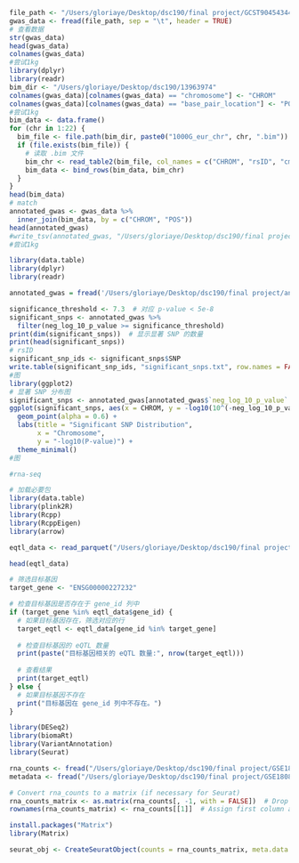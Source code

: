 
```r
file_path <- "/Users/gloriaye/Desktop/dsc190/final project/GCST90454344.tsv"
gwas_data <- fread(file_path, sep = "\t", header = TRUE)
# 查看数据
str(gwas_data)
head(gwas_data)
colnames(gwas_data)
#尝试1kg
library(dplyr) 
library(readr)   
bim_dir <- "/Users/gloriaye/Desktop/dsc190/13963974"
colnames(gwas_data)[colnames(gwas_data) == "chromosome"] <- "CHROM"
colnames(gwas_data)[colnames(gwas_data) == "base_pair_location"] <- "POS"
#尝试1kg
bim_data <- data.frame()
for (chr in 1:22) {
  bim_file <- file.path(bim_dir, paste0("1000G_eur_chr", chr, ".bim"))
  if (file.exists(bim_file)) {
    # 读取 .bim 文件
    bim_chr <- read_table2(bim_file, col_names = c("CHROM", "rsID", "cm", "POS", "REF", "ALT"))
    bim_data <- bind_rows(bim_data, bim_chr)
  }
}
head(bim_data)
# match
annotated_gwas <- gwas_data %>%
  inner_join(bim_data, by = c("CHROM", "POS"))
head(annotated_gwas)
#write_tsv(annotated_gwas, "/Users/gloriaye/Desktop/dsc190/final project")
#尝试1kg
```

```r
library(data.table)
library(dplyr) 
library(readr)
```

```r
annotated_gwas = fread('/Users/gloriaye/Desktop/dsc190/final project/annotated_gwas_data.tsv')
```


```r
significance_threshold <- 7.3  # 对应 p-value < 5e-8
significant_snps <- annotated_gwas %>%
  filter(neg_log_10_p_value >= significance_threshold)
print(dim(significant_snps))  # 显示显著 SNP 的数量
print(head(significant_snps)) 
# rsID
significant_snp_ids <- significant_snps$SNP
write.table(significant_snp_ids, "significant_snps.txt", row.names = FALSE, col.names = FALSE, quote = FALSE)
#图
library(ggplot2)
# 显著 SNP 分布图
significant_snps <- annotated_gwas[annotated_gwas$`neg_log_10_p_value` > 7.301, ]
ggplot(significant_snps, aes(x = CHROM, y = -log10(10^(-neg_log_10_p_value)))) +
  geom_point(alpha = 0.6) +
  labs(title = "Significant SNP Distribution",
       x = "Chromosome",
       y = "-log10(P-value)") +
  theme_minimal()
#图

#rna-seq

```

```r
# 加载必要包
library(data.table)
library(plink2R)
library(Rcpp)
library(RcppEigen)
library(arrow)
```


```r
eqtl_data <- read_parquet("/Users/gloriaye/Desktop/dsc190/final project/Breast_Mammary_Tissue.v10.eQTLs.signif_pairs.parquet")

```

```r
head(eqtl_data)
```


```r
# 筛选目标基因
target_gene <- "ENSG00000227232"

# 检查目标基因是否存在于 gene_id 列中
if (target_gene %in% eqtl_data$gene_id) {
  # 如果目标基因存在，筛选对应的行
  target_eqtl <- eqtl_data[gene_id %in% target_gene]
  
  # 检查目标基因的 eQTL 数量
  print(paste("目标基因相关的 eQTL 数量:", nrow(target_eqtl)))
  
  # 查看结果
  print(target_eqtl)
} else {
  # 如果目标基因不存在
  print("目标基因在 gene_id 列中不存在。")
}
```


```r
library(DESeq2)
library(biomaRt)
library(VariantAnnotation)
library(Seurat)
```

```r
rna_counts <- fread("/Users/gloriaye/Desktop/dsc190/final project/GSE180878_Li_Brugge_10XscRNAseq_GeneCellMatrix_RNAcounts_human.csv")
metadata <- fread("/Users/gloriaye/Desktop/dsc190/final project/GSE180878_Li_Brugge_10XscRNAseq_Metadata_human.csv")

# Convert rna_counts to a matrix (if necessary for Seurat)
rna_counts_matrix <- as.matrix(rna_counts[, -1, with = FALSE])  # Drop first column if it's gene names
rownames(rna_counts_matrix) <- rna_counts[[1]]  # Assign first column as rownames
```

```r
install.packages("Matrix")
library(Matrix)
```

```r
seurat_obj <- CreateSeuratObject(counts = rna_counts_matrix, meta.data = metadata)
```
```r

```

```r

```

